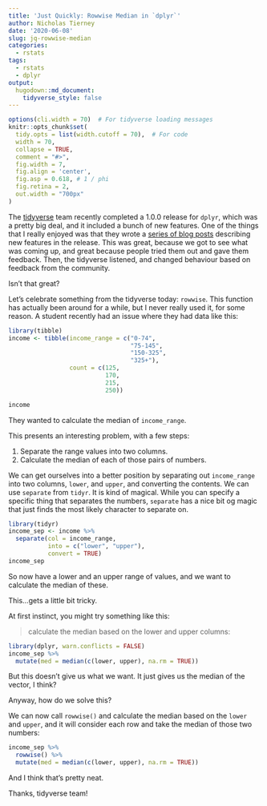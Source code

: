 ```yaml
---
title: 'Just Quickly: Rowwise Median in `dplyr`'
author: Nicholas Tierney
date: '2020-06-08'
slug: jq-rowwise-median
categories:
  - rstats
tags:
  - rstats
  - dplyr
output: 
  hugodown::md_document:
    tidyverse_style: false
---
```


```r
options(cli.width = 70)  # For tidyverse loading messages
knitr::opts_chunk$set(
  tidy.opts = list(width.cutoff = 70),  # For code
  width = 70,
  collapse = TRUE, 
  comment = "#>", 
  fig.width = 7, 
  fig.align = 'center',
  fig.asp = 0.618, # 1 / phi
  fig.retina = 2,
  out.width = "700px"
)

```

The [tidyverse](https://tidyverse.org/) team recently completed a 1.0.0 release for `dplyr`, which was a pretty big deal, and it included a bunch of new features. One of the things that I really enjoyed was that they wrote a [series of blog posts](https://www.tidyverse.org/blog/2020/06/dplyr-1-0-0/) describing new features in the release. This was great, because we got to see what was coming up, and great because people tried them out and gave them feedback. Then, the tidyverse listened, and changed behaviour based on feedback from the community.

Isn't that great?

Let's celebrate something from the tidyverse today: `rowwise`. This function has actually been around for a while, but I never really used it, for some reason. A student recently had an issue where they had data like this:


```r
library(tibble)
income <- tibble(income_range = c("0-74",
                                  "75-145",
                                  "150-325",
                                  "325+"),
                 count = c(125,
                           170, 
                           215,
                           250))

income
```

They wanted to calculate the median of `income_range`.

This presents an interesting problem, with a few steps:

1. Separate the range values into two columns.
2. Calculate the median of each of those pairs of numbers.

We can get ourselves into a better position by separating out `income_range` into two columns, `lower`, and `upper`, and converting the contents. We can use `separate` from `tidyr`. It is kind of magical. While you can specify a specific thing that separates the numbers, `separate` has a nice bit og magic that just finds the most likely character to separate on.

```r
library(tidyr)
income_sep <- income %>% 
  separate(col = income_range,
           into = c("lower", "upper"),
           convert = TRUE)
income_sep
```

So now have a lower and an upper range of values, and we want to calculate the median of these.

This...gets a little bit tricky.

At first instinct, you might try something like this:

> calculate the median based on the lower and upper columns:

```r
library(dplyr, warn.conflicts = FALSE)
income_sep %>% 
  mutate(med = median(c(lower, upper), na.rm = TRUE))
```

But this doesn't give us what we want. It just gives us the median of the vector, I think?

Anyway, how do we solve this? 

We can now call `rowwise()` and calculate the median based on the `lower` and `upper`, and it will consider each row and take the median of those two numbers:

```r
income_sep %>% 
  rowwise() %>% 
  mutate(med = median(c(lower, upper), na.rm = TRUE))
```

And I think that's pretty neat.

Thanks, tidyverse team!

